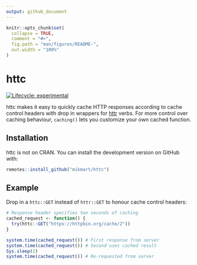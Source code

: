 ```yaml
---
output: github_document
---
```


<!-- README.md is generated from README.Rmd. Please edit that file -->

```r
knitr::opts_chunk$set(
  collapse = TRUE,
  comment = "#>",
  fig.path = "man/figures/README-",
  out.width = "100%"
)
```

# httc

<!-- badges: start -->
[![Lifecycle: experimental](https://img.shields.io/badge/lifecycle-experimental-orange.svg)](https://lifecycle.r-lib.org/articles/stages.html#experimental)
<!-- badges: end -->

httc makes it easy to quickly cache HTTP responses according to cache control headers with drop in wrappers for [httr](https://httr.r-lib.org/) verbs. For more control over caching behaviour, `caching()` lets you customize your own cached function.

## Installation

httc is not on CRAN. You can install the development version on GitHub with:

``` r
remotes::install_github("mikmart/httc")
```

## Example

Drop in a `httc::GET` instead of `httr::GET` to honour cache control headers:

```r
# Response header specifies two seconds of caching
cached_request <- function() {
  try(httc::GET("https://httpbin.org/cache/2"))
}

system.time(cached_request()) # First response from server
system.time(cached_request()) # Second uses cached result
Sys.sleep(2)
system.time(cached_request()) # Re-requested from server
```
